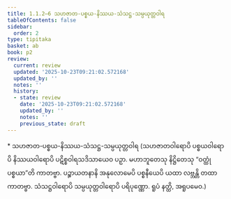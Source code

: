 ```yaml
---
title: 1.1.2–6 သဟဇာတ-ပစ္စယ-နိဿယ-သံသဋ္ဌ-သမ္ပယုတ္တဝါရ
tableOfContents: false
sidebar:
  order: 2
type: tipitaka
basket: ab
book: p2
review:
  current: review
  updated: '2025-10-23T09:21:02.572168'
  updated_by: ''
  notes: ''
  history:
  - state: review
    date: '2025-10-23T09:21:02.572168'
    updated_by: ''
    notes: ''
    previous_state: draft
---
```



<ReviewStatus review={frontmatter.review} showDetails={true} />

<HypothesisAnnotation frontmatter={frontmatter} />

<DynamicBreadcrumb />

<Paragraph type="center" book="p2">
* သဟဇာတ-ပစ္စယ-နိဿယ-သံသဋ္ဌ-သမ္ပယုတ္တဝါရ
</Paragraph>

<Paragraph number="40" book="p2">
(သဟဇာတဝါရောပိ ပစ္စယဝါရောပိ နိဿယဝါရောပိ ပဋိစ္စဝါရသဒိသာယေဝ ပဉှာ. မဟာဘူတေသု နိဋ္ဌိတေသု “ဝတ္ထုံ ပစ္စယာ”တိ ကာတဗ္ဗာ. ပဉ္စာယတနာနိ အနုလောမေပိ ပစ္စနီယေပိ ယထာ လဗ္ဘန္တိ တထာ ကာတဗ္ဗာ. သံသဋ္ဌဝါရောပိ သမ္ပယုတ္တဝါရောပိ ပရိပုဏ္ဏော. ရူပံ နတ္ထိ, အရူပမေဝ.)
</Paragraph>
